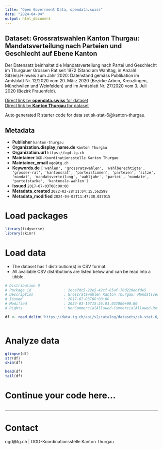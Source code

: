 ```yaml
---
title: "Open Government Data, opendata.swiss"
date: "2024-04-04"
output: html_document
---
```


## Dataset: Grossratswahlen Kanton Thurgau: Mandatsverteilung nach Parteien und Geschlecht auf Ebene Kanton

Der Datensatz beinhaltet die Mandatsverteilung nach Partei und Geschlecht im Thurgauer Grossen Rat seit 1972 (Stand am Wahltag, in Anzahl Sitzen).Hinweis zum Jahr 2020: Datenstand gemäss Publikation im Amtsblatt Nr. 12/2020 vom 20. März 2020 (Bezirke Arbon, Kreuzlingen, Münchwilen und Weinfelden) und im Amtsblatt Nr. 27/2020 vom 3. Juli 2020 (Bezirk Frauenfeld).

[Direct link by **opendata.swiss** for dataset](https://opendata.swiss/de/dataset/grossratswahlen-kanton-thurgau-mandatsverteilung-nach-parteien-und-geschlecht-auf-ebene-kanton)<br>
[Direct link by **Kanton Thurgau** for dataset](https://data.tg.ch/explore/dataset/sk-stat-6/)

Auto generated R starter code for data set sk-stat-6@kanton-thurgau.

## Metadata

- **Publisher** `kanton-thurgau`
- **Organization.display_name.de** `Kanton Thurgau`
- **Organization.url** `https://ogd.tg.ch`
- **Maintainer** `OGD-Koordinationsstelle Kanton Thurgau`
- **Maintainer_email** `ogd@tg.ch`
- **Keywords.de** `['wahlen', 'grossratswahlen', 'wahlberechtigte', 'grosser-rat', 'kantonsrat', 'parteistimmen', 'parteien', 'sitze', 'mandat', 'mandatsverteilung', 'wahljahr', 'partei', 'mandate', 'parteistarke', 'kantonale-wahlen']`
- **Issued** `2017-07-03T00:00:00`
- **Metadata_created** `2022-02-28T11:04:15.562598`
- **Metadata_modified** `2024-04-03T11:47:38.037015`


# Load packages

```r

library(tidyverse)
library(skimr)

```

# Load data

-   The dataset has 1 distribution(s) in CSV format.
-   All available CSV distributions are listed below and can be read into a tibble.

```r

# Distribution 0
# Package_id               : 2ece7dc5-22e5-42cf-85af-70d228ebfde5
# Description              : Grossratswahlen Kanton Thurgau: Mandatsverteilung nach Parteien und Geschlecht auf Ebene Kanton (csv)
# Issued                   : 2017-07-03T00:00:00
# Modified                 : 2024-03-19T15:26:01.033000+00:00
# Rights                   : NonCommercialAllowed-CommercialAllowed-ReferenceRequired

df <- read_delim('https://data.tg.ch/api/v2/catalog/datasets/sk-stat-6/exports/csv')



```

# Analyze data

```r

glimpse(df)
str(df)
skim(df)

head(df)
tail(df)

```

# Continue your code here...

```r

```

------------------------------------------------------------------------

# Contact

ogd@tg.ch | OGD-Koordinationsstelle Kanton Thurgau
